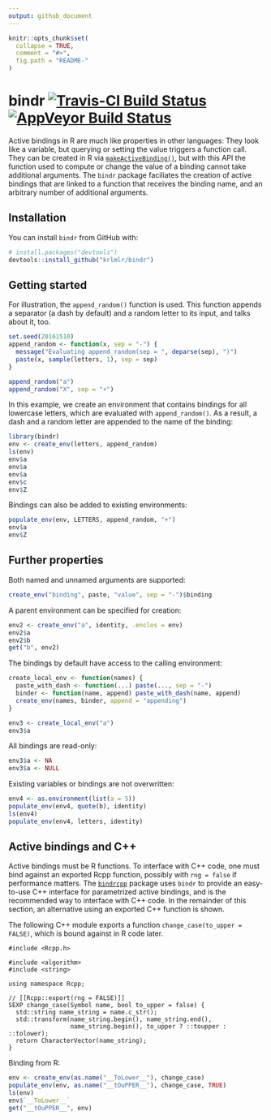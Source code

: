 ```yaml
---
output: github_document
---
```


<!-- README.md is generated from README.Rmd. Please edit that file -->

```r
knitr::opts_chunk$set(
  collapse = TRUE,
  comment = "#>",
  fig.path = "README-"
)
```

# bindr [![Travis-CI Build Status](https://travis-ci.org/krlmlr/bindr.svg?branch=master)](https://travis-ci.org/krlmlr/bindr) [![AppVeyor Build Status](https://ci.appveyor.com/api/projects/status/github/krlmlr/bindr?branch=master&svg=true)](https://ci.appveyor.com/project/krlmlr/bindr)


Active bindings in R are much like properties in other languages:
They look like a variable,
but querying or setting the value triggers a function call.
They can be created in R via
[`makeActiveBinding()`](https://www.rdocumentation.org/packages/base/versions/3.3.1/topics/bindenv),
but with this API the function used to compute or change the value of a binding cannot take additional arguments.
The `bindr` package faciliates the creation of active bindings that are linked to a function that receives the binding name,
and an arbitrary number of additional arguments.


## Installation

You can install `bindr` from GitHub with:

```r
# install.packages("devtools")
devtools::install_github("krlmlr/bindr")
```


## Getting started

For illustration, the `append_random()` function is used.
This function appends a separator (a dash by default) and a random letter
to its input, and talks about it, too.

```r
set.seed(20161510)
append_random <- function(x, sep = "-") {
  message("Evaluating append_random(sep = ", deparse(sep), ")")
  paste(x, sample(letters, 1), sep = sep)
}

append_random("a")
append_random("X", sep = "+")
```

In this example, we create an environment that contains bindings
for all lowercase letters, which are evaluated with `append_random()`.
As a result, a dash and a random letter are appended to the name of the binding:

```r
library(bindr)
env <- create_env(letters, append_random)
ls(env)
env$a
env$a
env$a
env$c
env$Z
```

Bindings can also be added to existing environments:

```r
populate_env(env, LETTERS, append_random, "+")
env$a
env$Z
```


## Further properties

Both named and unnamed arguments are supported:

```r
create_env("binding", paste, "value", sep = "-")$binding
```

A parent environment can be specified for creation:

```r
env2 <- create_env("a", identity, .enclos = env)
env2$a
env2$b
get("b", env2)
```

The bindings by default have access to the calling environment:

```r
create_local_env <- function(names) {
  paste_with_dash <- function(...) paste(..., sep = "-")
  binder <- function(name, append) paste_with_dash(name, append)
  create_env(names, binder, append = "appending")
}

env3 <- create_local_env("a")
env3$a
```

All bindings are read-only:

```r
env3$a <- NA
env3$a <- NULL
```


Existing variables or bindings are not overwritten:

```r
env4 <- as.environment(list(a = 5))
populate_env(env4, quote(b), identity)
ls(env4)
populate_env(env4, letters, identity)
```


## Active bindings and C++

Active bindings must be R functions.
To interface with C++ code, one must bind against an exported Rcpp function, possibly with `rng = false` if performance matters.
The [`bindrcpp`](https://github.com/krlmlr/bindrcpp#readme) package
uses `bindr` to provide an easy-to-use C++ interface for parametrized active bindings,
and is the recommended way to interface with C++ code.
In the remainder of this section,
an alternative using an exported C++ function is shown.

The following C++ module exports a function `change_case(to_upper = FALSE)`,
which is bound against in R code later.

```Rcpp
#include <Rcpp.h>

#include <algorithm>
#include <string>

using namespace Rcpp;

// [[Rcpp::export(rng = FALSE)]]
SEXP change_case(Symbol name, bool to_upper = false) {
  std::string name_string = name.c_str();
  std::transform(name_string.begin(), name_string.end(),
                 name_string.begin(), to_upper ? ::toupper : ::tolower);
  return CharacterVector(name_string);
}
```

Binding from R:

```r
env <- create_env(as.name("__ToLower__"), change_case)
populate_env(env, as.name("__tOuPPER__"), change_case, TRUE)
ls(env)
env$`__ToLower__`
get("__tOuPPER__", env)
```
